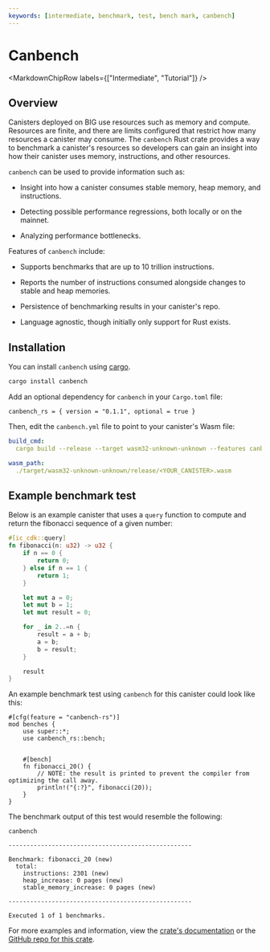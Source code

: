 ```yaml
---
keywords: [intermediate, benchmark, test, bench mark, canbench]
---
```



# Canbench

<MarkdownChipRow labels={["Intermediate", "Tutorial"]} />

## Overview

Canisters deployed on BIG use resources such as memory and compute. Resources are finite, and there are limits configured that restrict how many resources a canister may consume. The `canbench` Rust crate provides a way to benchmark a canister's resources so developers can gain an insight into how their canister uses memory, instructions, and other resources.

`canbench` can be used to provide information such as:

- Insight into how a canister consumes stable memory, heap memory, and instructions.

- Detecting possible performance regressions, both locally or on the mainnet.

- Analyzing performance bottlenecks.

Features of `canbench` include:

- Supports benchmarks that are up to 10 trillion instructions.

- Reports the number of instructions consumed alongside changes to stable and heap memories.

- Persistence of benchmarking results in your canister's repo.

- Language agnostic, though initially only support for Rust exists. 

## Installation

You can install `canbench` using [cargo](https://crates.io/).

```bash
cargo install canbench
```

Add an optional dependency for `canbench` in your `Cargo.toml` file:

```
canbench_rs = { version = "0.1.1", optional = true }
```

Then, edit the `canbench.yml` file to point to your canister's Wasm file:

```yml
build_cmd:
  cargo build --release --target wasm32-unknown-unknown --features canbench-rs

wasm_path:
  ./target/wasm32-unknown-unknown/release/<YOUR_CANISTER>.wasm
```

## Example benchmark test

Below is an example canister that uses a `query` function to compute and return the fibonacci sequence of a given number:

```rust
#[ic_cdk::query]
fn fibonacci(n: u32) -> u32 {
    if n == 0 {
        return 0;
    } else if n == 1 {
        return 1;
    }

    let mut a = 0;
    let mut b = 1;
    let mut result = 0;

    for _ in 2..=n {
        result = a + b;
        a = b;
        b = result;
    }

    result
}
```

An example benchmark test using `canbench` for this canister could look like this:

```
#[cfg(feature = "canbench-rs")]
mod benches {
    use super::*;
    use canbench_rs::bench;


    #[bench]
    fn fibonacci_20() {
        // NOTE: the result is printed to prevent the compiler from optimizing the call away.
        println!("{:?}", fibonacci(20));
    }
}
```

The benchmark output of this test would resemble the following:

```
canbench

---------------------------------------------------

Benchmark: fibonacci_20 (new)
  total:
    instructions: 2301 (new)
    heap_increase: 0 pages (new)
    stable_memory_increase: 0 pages (new)

---------------------------------------------------

Executed 1 of 1 benchmarks.
```

For more examples and information, view the [crate's documentation](https://docs.rs/canbench-rs) or the [GitHub repo for this crate](https://github.com/dfinity/canbench/tree/main).
